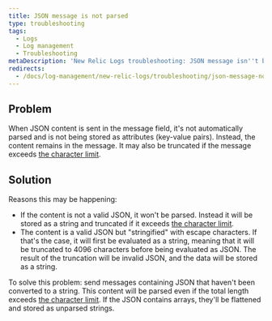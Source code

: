 ```yaml
---
title: JSON message is not parsed
type: troubleshooting
tags:
  - Logs
  - Log management
  - Troubleshooting
metaDescription: 'New Relic Logs troubleshooting: JSON message isn''t being parsed.'
redirects:
  - /docs/log-management/new-relic-logs/troubleshooting/json-message-not-parsed-0
---
```


## Problem

When JSON content is sent in the message field, it's not automatically parsed and is not being stored as attributes (key-value pairs). Instead, the content remains in the message. It may also be truncated if the message exceeds [the character limit](/docs/log-management/new-relic-logs/troubleshooting/log-message-truncated).

## Solution

Reasons this may be happening:

* If the content is not a valid JSON, it won't be parsed. Instead it will be stored as a string and truncated if it exceeds [the character limit](/docs/log-management/new-relic-logs/troubleshooting/log-message-truncated).
* The content is a valid JSON but "stringified" with escape characters. If that's the case, it will first be evaluated as a string, meaning that it will be truncated to 4096 characters before being evaluated as JSON. The result of the truncation will be invalid JSON, and the data will be stored as a string.

To solve this problem: send messages containing JSON that haven't been converted to a string. This content will be parsed even if the total length exceeds [the character limit](/docs/log-management/new-relic-logs/troubleshooting/log-message-truncated). If the JSON contains arrays, they'll be flattened and stored as unparsed strings.
